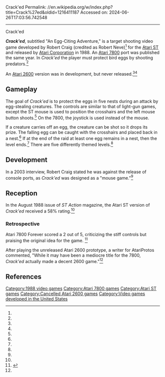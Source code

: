 Crack'ed
Permalink: //en.wikipedia.org/w/index.php?title=Crack%27ed&oldid=1216411187
Accessed on: 2024-06-26T17:03:56.742548



------
Crack'ed
{{Short description|1988 video game}}
{{Infobox video game
| collapsible = 
| state = 
| italic title = 
| title = Crack'ed
| image = Atari ST Crack'ed cover art.jpg
| alt = 
| caption = 
| developer = [[Atari Corporation]]
| publisher = Atari Corporation
| designer = Robert Neve<ref name="giantlist"/>
| series = 
| engine = 
| platforms = [[Atari ST]], [[Atari 7800]]
| released = 1988
| genre = [[Action video game|Action]]
| modes = 
}}

'''''Crack'ed''''', subtitled "An Egg-Citing Adventure," is a target shooting video game developed by Robert Craig (credited as Robert Neve)<ref name="giantlist"/> for the [[Atari ST]] and released by [[Atari Corporation]] in 1988. An [[Atari 7800]] port was published the same year. In ''Crack'ed'' the player must protect bird eggs by shooting predators.<ref name="atariage"/>

An [[Atari 2600]] version was in development, but never released.<ref name="atariage"/><ref name="protos" />

==Gameplay==
The goal of ''Crack'ed'' is to protect the eggs in five nests during an attack by egg-stealing creatures. The controls are similar to that of light-gun games, except the ST mouse is used to position the crosshairs and the left mouse button shoots.<ref name="manual"/> On the 7800, the joystick is used instead of the mouse.

If a creature carries off an egg, the creature can be shot so it drops its prize. The falling egg can be caught with the crosshairs and placed back in a nest.<ref name="manual"/> If at the end of the raid at least one egg remains in a nest, then the level ends.<ref name="manual"/> There are five differently themed levels.<ref name="manual"/>

==Development==
In a 2003 interview, Robert Craig stated he was against the release of console ports, as ''Crack'ed'' was designed as a "mouse game."<ref name="martens"/>

==Reception==
In the August 1988 issue of ''ST Action'' magazine, the Atari ST version of ''Crack'ed'' received a 58% rating.<ref name="st_action"/>

===Retrospective===
Atari 7800 Forever scored a 2 out of 5, criticizing the stiff controls but praising the original idea for the game. <ref>{{cite web |last1=Funkmaster V |title=REVIEW: Crack'ed |website=Atari 7800 Forever |url=http://www.atari7800forever.com/crackedr.html}}</ref>

After playing the unreleased Atari 2600 prototype, a writer for AtariProtos commented, "While it may have been a mediocre title for the 7800, ''Crack'ed'' actually made a decent 2600 game."<ref name="protos" />

==References==
{{reflist|refs=
<ref name="giantlist">{{cite web |title=The Giant List of Classic Game Programmers |url=https://dadgum.com/giantlist/ |last1=Hague |first1=James}}</ref>
<ref name="atariage">{{cite web|title=Crack'ed|url=https://www.atariage.com/software_page.html?SoftwareLabelID=1053|website=AtariAge|access-date=2016-12-29|archive-url=https://web.archive.org/web/20161229101104/https://www.atariage.com/software_page.html?SoftwareLabelID=1053|archive-date=2016-12-29|url-status=dead}}</ref>
<ref name="st_action">{{cite journal|title=Cracked|journal=ST Action|date=August 1988|url=http://www.atarimania.com/game-atari-st-crack-ed_8999.html}}</ref>
<ref name="protos">{{cite web|title=Crack'ed|url=http://www.atariprotos.com/2600/software/cracked/cracked.htm|website=AtariProtos}}</ref>
<ref name="martens">{{cite web|last1=Martens |first1=Maarten |title=Interview with Robert Craig |url=http://emulazione.multiplayer.it/stgraveyard/Interviews/Robert%20Craig/RobCraig.htm |date=April 5, 2003 |website=ST Graveyard |url-status=bot: unknown |archiveurl=https://web.archive.org/web/20040513095940/http://emulazione.multiplayer.it/stgraveyard/Interviews/Robert%20Craig/RobCraig.htm |archivedate=May 13, 2004 }}</ref>
<ref name="manual">{{cite web|title=Crack'ed Manual|url=http://www.atarimania.com/game-atari-st-crack-ed_8999.html|website=Atari Mania|publisher=Atari Corporation|date=1988}}</ref>
}}

[[Category:1988 video games]]
[[Category:Atari 7800 games]]
[[Category:Atari ST games]]
[[Category:Cancelled Atari 2600 games]]
[[Category:Video games developed in the United States]]